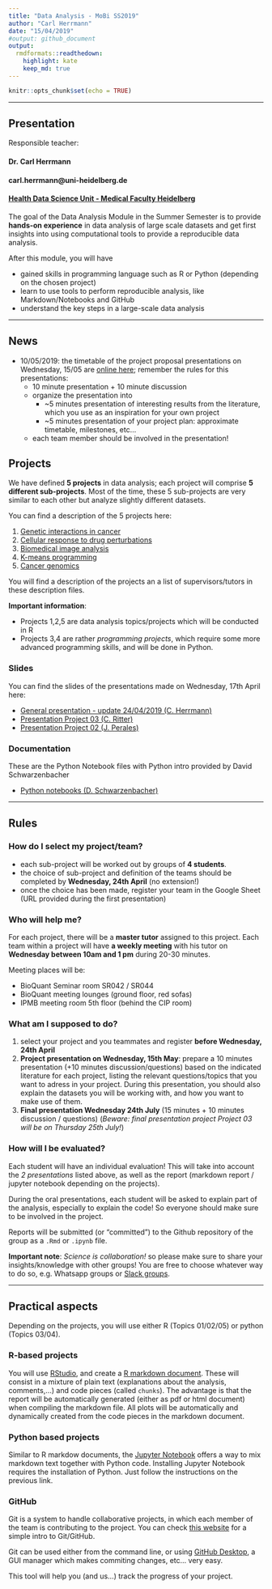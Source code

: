 ```yaml
---
title: "Data Analysis - MoBi SS2019"
author: "Carl Herrmann"
date: "15/04/2019"
#output: github_document
output:
  rmdformats::readthedown:
    highlight: kate
    keep_md: true
---
```

```r
knitr::opts_chunk$set(echo = TRUE)
```

----------

## Presentation

Responsible teacher: 

#### Dr. Carl Herrmann
#### carl.herrmann@uni-heidelberg.de
#### [Health Data Science Unit - Medical Faculty Heidelberg](http://www.hdsu.org)


The goal of the Data Analysis Module in the Summer Semester is to provide **hands-on experience** in data analysis of large scale datasets and get first insights into using computational tools to provide a reproducible data analysis.

After this module, you will have

* gained skills in programming language such as R or Python (depending on the chosen project)
* learn to use tools to perform reproducible analysis, like Markdown/Notebooks and GitHub
* understand the key steps in a large-scale data analysis

----------

## News

* 10/05/2019: the timetable of the project proposal presentations on Wednesday, 15/05 are [online here](https://docs.google.com/spreadsheets/d/1LEQLH2LaDulMq3Qepx-7-5KWjgZjK4dfWDDIbm1vu0Q/edit?usp=sharing); remember the rules for this presentations:
    + 10 minute presentation + 10 minute discussion
    + organize the presentation into 
         - ~5 minutes presentation of interesting results from the literature, which you use as an inspiration for your own project
         - ~5 minutes presentation of your project plan: approximate timetable, milestones, etc...
    + each team member should be involved in the presentation!

## Projects

We have defined **5 projects** in data analysis; each project will comprise **5 different sub-projects**. Most of the time, these 5 sub-projects are very similar to each other but analyze slightly different datasets.

You can find a description of the 5 projects here:

1. [Genetic interactions in cancer](https://github.com/datascience-mobi/01-genetic-interactions-in-cancer)
2. [Cellular response to drug perturbations](https://github.com/datascience-mobi/02-cellular-response-to-drug-pertubations)
3. [Biomedical image analysis](https://github.com/datascience-mobi/03-biomedical-image-analysis)
4. [K-means programming](https://github.com/datascience-mobi/04-kmeans)
5. [Cancer genomics](https://github.com/datascience-mobi/05-cancer-genomics)

You will find a description of the projects an a list of supervisors/tutors in these description files.

**Important information**:

* Projects 1,2,5 are data analysis topics/projects which will be conducted in R
* Projects 3,4 are rather *programming projects*, which require some more advanced programming skills, and will be done in Python.

### Slides

You can find the slides of the presentations made on Wednesday, 17th April here:

* [General presentation - update 24/04/2019 (C. Herrmann)](./doc/Presentation.pdf)
* [Presentation Project 03 (C. Ritter)](./doc/Project_03.pdf)
* [Presentation Project 02 (J. Perales)](./doc/Project_02.pdf)

### Documentation

These are the Python Notebook files with Python intro provided by David Schwarzenbacher

* [Python notebooks (D. Schwarzenbacher)](./doc/Python_Intro.zip)

----------

## Rules

### How do I select my project/team?

* each sub-project will be worked out by groups of **4 students**. 
* the choice of sub-project and definition of the teams should be completed by **Wednesday, 24th April** (no extension!)
* once the choice has been made, register your team in the Google Sheet (URL provided during the first presentation)

### Who will help me?

For each project, there will be a **master tutor** assigned to this project. Each team within a project will have **a weekly meeting** with his tutor on **Wednesday between 10am and 1 pm** during 20-30 minutes.

Meeting places will be:

* BioQuant Seminar room SR042 / SR044
* BioQuant meeting lounges (ground floor, red sofas)
* IPMB meeting room 5th floor (behind the CIP room)

### What am I supposed to do?

1. select your project and you teammates and register **before Wednesday, 24th April**
2. **Project presentation on Wednesday, 15th May**: prepare a 10 minutes presentation (+10 minutes discussion/questions) based on the indicated literature for each project, listing the relevant questions/topics that you want to adress in your project. During this presentation, you should also explain the datasets you will be working with, and how you want to make use of them. 
3. **Final presentation Wednesday 24th July** (15 minutes + 10 minutes discussion / questions) (*Beware: final presentation project Project 03 will be on Thursday 25th July!*)

### How will I be evaluated?

Each student will have an individual evaluation! This will take into account the *2 presentations* listed above, as well as the report (markdown report / jupyter notebook depending on the projects).

During the oral presentations, each student will be asked to explain part of the analysis, especially to explain the code! So everyone should make sure to be involved in the project.

Reports will be submitted (or "committed") to the Github repository of the group as a `.Rmd` or `.ipynb` file.

**Important note**: *Science is collaboration!* so please make sure to share your insights/knowledge with other groups! You are free to choose whatever way to do so, e.g. Whatsapp groups or [Slack groups](https://slack.com/intl/de-de/).

----------

## Practical aspects

Depending on the projects, you will use either R (Topics 01/02/05) or python (Topics 03/04). 

### R-based projects

You will use [RStudio](https://www.rstudio.com/), and create a [R markdown document](https://rmarkdown.rstudio.com/). These will consist in a mixture of plain text (explanations about the analysis, comments,...) and code pieces (called `chunks`). The advantage is that the report will be automatically generated (either as pdf or html document) when compiling the markdown file. All plots will be automatically and dynamically created from the code pieces in the markdown document.

### Python based projects

Similar to R markdow documents, the [Jupyter Notebook](https://jupyter.org/) offers a way to mix markdown text together with Python code. Installing Jupyter Notebook requires the installation of Python. Just follow the instructions on the previous link.


### GitHub

Git is a system to handle collaborative projects, in which each member of the team is contributing to the project. You can check [this website](https://guides.github.com/activities/hello-world/) for a simple intro to Git/GitHub.

Git can be used either from the command line, or using [GitHub Desktop](https://desktop.github.com/), a GUI manager which makes commiting changes, etc... very easy.

This tool will help you (and us...) track the progress of your project.



